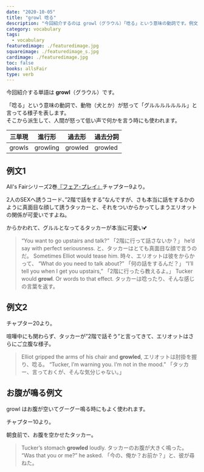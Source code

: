 ```yaml
---
date: "2020-10-05"
title: "growl 唸る"
description: "今回紹介するのは growl（グラウル）「唸る」という意味の動詞です。例文は、All's Fairシリーズ2巻『フェア･プレイ』より"
category: vocabulary
tags:
  - vocabulary
featuredimage: ./featuredimage.jpg
squareimage: ./featuredimage_s.jpg
cardimage: ./featuredimage.jpg
toc: false
books: allsFair
type: verb
---
```



今回紹介する単語は __growl__（グラウル）です。

「唸る」という意味の動詞で、動物（犬とか）が怒って「グルルルルルルル」と言ってる様子を表します。  
そこから派生して、人間が怒って低い声で何かを言う時にも使われます。

|三単現|進行形|過去形|過去分詞|
|---|---|---|---|
|growls|growling|growled|growled|

## 例文1

All's Fairシリーズ2巻[『フェア･プレイ』](/mm-romance/fair-play/)チャプター9より。

2人のSEXへ誘うコード、”2階で話をする”なんですが、さも本当に話をするかのように真面目な顔して誘うタッカーと、それをついからかってしまうエリオットの関係が可愛いですよね。

からかわれて、グルルとなってるタッカーが本当に可愛い💕

<Blockquote book srcBook="fairPlay" lang="en" chapter="9">
“You want to go upstairs and talk?”
<span>「2階に行って話さないか？」</span>
he’d say with perfect seriousness.
<span>と、タッカーはとても真面目な顔で言うのだ。</span>
Sometimes Elliot would tease him.
<span>時々、エリオットは彼をからかって、</span>
“What do you need to talk about?”
<span>「何の話をするんだ？」</span>
“I’ll tell you when I get you upstairs,”
<span>「2階に行ったら教えるよ。」</span>
Tucker would <strong>growl</strong>. Or words to that effect.
<span>タッカーは唸ったり、そんな感じの言葉を返す。</span>
</Blockquote>

## 例文2

チャプター20より。

喧嘩中にも関わらず、タッカーが”2階で話そう”と言ってきて、エリオットはさらにご立腹な様子。

<Blockquote book srcBook="fairPlay" lang="en" chapter="20">
Elliot gripped the arms of his chair and <strong>growled</strong>,
<span>エリオットは肘掛を握り、唸る。</span>
“Tucker, I’m warning you. I’m not in the mood.”
<span>「タッカー、言っておくが、そんな気分じゃない。」</span>
</Blockquote>

## お腹が鳴る例文

growl はお腹が空いてグーグー鳴る時にもよく使われます。

チャプター10より。

朝食前で、お腹を空かせたタッカー。

<Blockquote book srcBook="fairPlay" lang="en" chapter="10">
Tucker’s stomach <strong>growled</strong> loudly.
<span>タッカーのお腹が大きく鳴った。</span>
“Was that you or me?” he asked.
<span>「今の、俺か？お前か？」と、彼が尋ねた。</span>
</Blockquote>

<VocabularyFooter book="fairPlay" />
